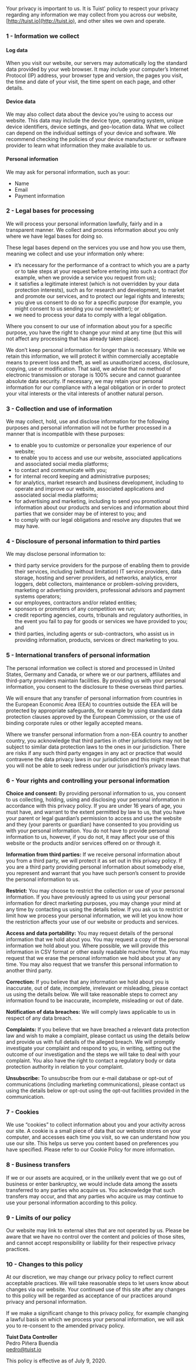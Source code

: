 Your privacy is important to us. It is Tuist' policy to respect your privacy regarding any information we may collect from you across our website, [http://tuist.io](http://tuist.io), and other sites we own and operate.

### 1 - Information we collect

#### Log data

When you visit our website, our servers may automatically log the standard data provided by your web browser. It may include your computer’s Internet Protocol (IP) address, your browser type and version, the pages you visit, the time and date of your visit, the time spent on each page, and other details.

#### Device data

We may also collect data about the device you’re using to access our website. This data may include the device type, operating system, unique device identifiers, device settings, and geo-location data. What we collect can depend on the individual settings of your device and software. We recommend checking the policies of your device manufacturer or software provider to learn what information they make available to us.

#### Personal information

We may ask for personal information, such as your:

- Name
- Email
- Payment information

### 2 - Legal bases for processing

We will process your personal information lawfully, fairly and in a transparent manner. We collect and process information about you only where we have legal bases for doing so.

These legal bases depend on the services you use and how you use them, meaning we collect and use your information only where:

- it’s necessary for the performance of a contract to which you are a party or to take steps at your request before entering into such a contract (for example, when we provide a service you request from us);
- it satisfies a legitimate interest (which is not overridden by your data protection interests), such as for research and development, to market and promote our services, and to protect our legal rights and interests;
- you give us consent to do so for a specific purpose (for example, you might consent to us sending you our newsletter); or
- we need to process your data to comply with a legal obligation.

Where you consent to our use of information about you for a specific purpose, you have the right to change your mind at any time (but this will not affect any processing that has already taken place).

We don’t keep personal information for longer than is necessary. While we retain this information, we will protect it within commercially acceptable means to prevent loss and theft, as well as unauthorized access, disclosure, copying, use or modification. That said, we advise that no method of electronic transmission or storage is 100% secure and cannot guarantee absolute data security. If necessary, we may retain your personal information for our compliance with a legal obligation or in order to protect your vital interests or the vital interests of another natural person.

### 3 - Collection and use of information

We may collect, hold, use and disclose information for the following purposes and personal information will not be further processed in a manner that is incompatible with these purposes:

- to enable you to customize or personalize your experience of our website;
- to enable you to access and use our website, associated applications and associated social media platforms;
- to contact and communicate with you;
- for internal record keeping and administrative purposes;
- for analytics, market research and business development, including to operate and improve our website, associated applications and associated social media platforms;
- for advertising and marketing, including to send you promotional information about our products and services and information about third parties that we consider may be of interest to you; and
- to comply with our legal obligations and resolve any disputes that we may have.

### 4 - Disclosure of personal information to third parties

We may disclose personal information to:

- third party service providers for the purpose of enabling them to provide their services, including (without limitation) IT service providers, data storage, hosting and server providers, ad networks, analytics, error loggers, debt collectors, maintenance or problem-solving providers, marketing or advertising providers, professional advisors and payment systems operators;
- our employees, contractors and/or related entities;
- sponsors or promoters of any competition we run;
- credit reporting agencies, courts, tribunals and regulatory authorities, in the event you fail to pay for goods or services we have provided to you; and
- third parties, including agents or sub-contractors, who assist us in providing information, products, services or direct marketing to you.

### 5 - International transfers of personal information

The personal information we collect is stored and processed in United States, Germany and Canada, or where we or our partners, affiliates and third-party providers maintain facilities. By providing us with your personal information, you consent to the disclosure to these overseas third parties.

We will ensure that any transfer of personal information from countries in the European Economic Area (EEA) to countries outside the EEA will be protected by appropriate safeguards, for example by using standard data protection clauses approved by the European Commission, or the use of binding corporate rules or other legally accepted means.

Where we transfer personal information from a non-EEA country to another country, you acknowledge that third parties in other jurisdictions may not be subject to similar data protection laws to the ones in our jurisdiction. There are risks if any such third party engages in any act or practice that would contravene the data privacy laws in our jurisdiction and this might mean that you will not be able to seek redress under our jurisdiction’s privacy laws.

### 6 - Your rights and controlling your personal information

**Choice and consent:** By providing personal information to us, you consent to us collecting, holding, using and disclosing your personal information in accordance with this privacy policy. If you are under 16 years of age, you must have, and warrant to the extent permitted by law to us, that you have your parent or legal guardian’s permission to access and use the website and they (your parents or guardian) have consented to you providing us with your personal information. You do not have to provide personal information to us, however, if you do not, it may affect your use of this website or the products and/or services offered on or through it.

**Information from third parties:** If we receive personal information about you from a third party, we will protect it as set out in this privacy policy. If you are a third party providing personal information about somebody else, you represent and warrant that you have such person’s consent to provide the personal information to us.

**Restrict:** You may choose to restrict the collection or use of your personal information. If you have previously agreed to us using your personal information for direct marketing purposes, you may change your mind at any time by contacting us using the details below. If you ask us to restrict or limit how we process your personal information, we will let you know how the restriction affects your use of our website or products and services.

**Access and data portability:** You may request details of the personal information that we hold about you. You may request a copy of the personal information we hold about you. Where possible, we will provide this information in CSV format or other easily readable machine format. You may request that we erase the personal information we hold about you at any time. You may also request that we transfer this personal information to another third party.

**Correction:** If you believe that any information we hold about you is inaccurate, out of date, incomplete, irrelevant or misleading, please contact us using the details below. We will take reasonable steps to correct any information found to be inaccurate, incomplete, misleading or out of date.

**Notification of data breaches:** We will comply laws applicable to us in respect of any data breach.

**Complaints:** If you believe that we have breached a relevant data protection law and wish to make a complaint, please contact us using the details below and provide us with full details of the alleged breach. We will promptly investigate your complaint and respond to you, in writing, setting out the outcome of our investigation and the steps we will take to deal with your complaint. You also have the right to contact a regulatory body or data protection authority in relation to your complaint.

**Unsubscribe:** To unsubscribe from our e-mail database or opt-out of communications (including marketing communications), please contact us using the details below or opt-out using the opt-out facilities provided in the communication.

### 7 - Cookies

We use “cookies” to collect information about you and your activity across our site. A cookie is a small piece of data that our website stores on your computer, and accesses each time you visit, so we can understand how you use our site. This helps us serve you content based on preferences you have specified. Please refer to our Cookie Policy for more information.

### 8 - Business transfers

If we or our assets are acquired, or in the unlikely event that we go out of business or enter bankruptcy, we would include data among the assets transferred to any parties who acquire us. You acknowledge that such transfers may occur, and that any parties who acquire us may continue to use your personal information according to this policy.

### 9 - Limits of our policy

Our website may link to external sites that are not operated by us. Please be aware that we have no control over the content and policies of those sites, and cannot accept responsibility or liability for their respective privacy practices.

### 10 - Changes to this policy

At our discretion, we may change our privacy policy to reflect current acceptable practices. We will take reasonable steps to let users know about changes via our website. Your continued use of this site after any changes to this policy will be regarded as acceptance of our practices around privacy and personal information.

If we make a significant change to this privacy policy, for example changing a lawful basis on which we process your personal information, we will ask you to re-consent to the amended privacy policy.

**Tuist Data Controller**  
Pedro Piñera Buendía  
pedro@tuist.io

This policy is effective as of July 9, 2020.
